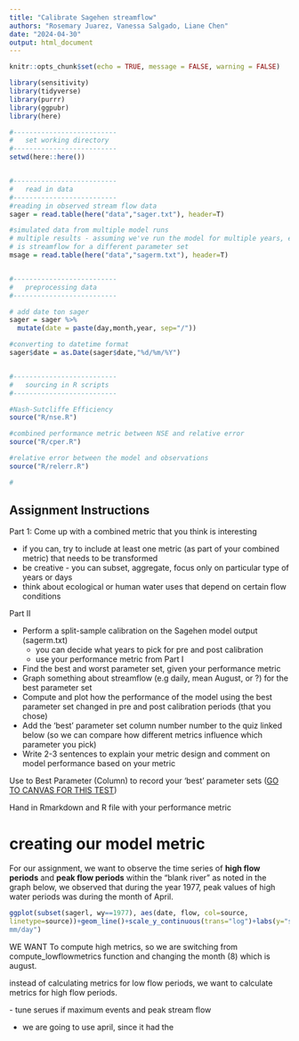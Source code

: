 ```yaml
---
title: "Calibrate Sagehen streamflow"
authors: "Rosemary Juarez, Vanessa Salgado, Liane Chen"
date: "2024-04-30"
output: html_document
---
```

```r
knitr::opts_chunk$set(echo = TRUE, message = FALSE, warning = FALSE)

library(sensitivity)
library(tidyverse)
library(purrr)
library(ggpubr)
library(here)
```

```r

#--------------------------
#   set working directory
#--------------------------
setwd(here::here())


#--------------------------
#   read in data
#--------------------------
#reading in observed stream flow data
sager = read.table(here("data","sager.txt"), header=T)

#simulated data from multiple model runs
# multiple results - assuming we've run the model for multiple years, each column
# is streamflow for a different parameter set
msage = read.table(here("data","sagerm.txt"), header=T)


#--------------------------
#   preprocessing data
#--------------------------

# add date ton sager
sager = sager %>%
  mutate(date = paste(day,month,year, sep="/"))

#converting to datetime format
sager$date = as.Date(sager$date,"%d/%m/%Y")


#--------------------------
#   sourcing in R scripts
#--------------------------

#Nash-Sutcliffe Efficiency
source("R/nse.R")

#combined performance metric between NSE and relative error
source("R/cper.R")

#relative error between the model and observations
source("R/relerr.R")

#

```

## Assignment Instructions

Part 1: Come up with a combined metric that you think is interesting

-   if you can, try to include at least one metric (as part of your combined metric) that needs to be transformed
-   be creative - you can subset, aggregate, focus only on particular type of years or days
-   think about ecological or human water uses that depend on certain flow conditions


Part II

-   Perform a split-sample calibration on the Sagehen model output (sagerm.txt)
    -   you can decide what years to pick for pre and post calibration
    -   use your performance metric from Part I
-   Find the best and worst parameter set, given your performance metric
-   Graph something about streamflow (e.g daily, mean August, or ?) for the best parameter set
-   Compute and plot how the performance of the model using the best parameter set changed in pre and post calibration periods (that you chose)
-   Add the 'best' parameter set column number number to the quiz linked below (so we can compare how different metrics influence which parameter you pick)
-   Write 2-3 sentences to explain your metric design and comment on model performance based on your metric

Use to Best Parameter (Column) to record your 'best' parameter sets ([GO TO CANVAS FOR THIS TEST](https://ucsb.instructure.com/courses/19594/assignments/240440))

Hand in Rmarkdown and R file with your performance metric


# creating our model metric

For our assignment, we want to observe the time series of **high flow periods** and **peak flow periods** within the "blank river"
as noted in the graph below, we observed that during the year 1977, peak values of high water periods was during the month of April.
```r
ggplot(subset(sagerl, wy==1977), aes(date, flow, col=source,
linetype=source))+geom_line()+scale_y_continuous(trans="log")+labs(y="streamflow
mm/day")
```


WE WANT To compute high metrics, so we are switching from compute_lowflowmetrics function and changing the month (8) which is august.

instead of calculating metrics for low flow periods, we want to calculate metrics for high flow periods.

\- tune serues if maximum events and peak stream flow

-   we are going to use april, since it had the
